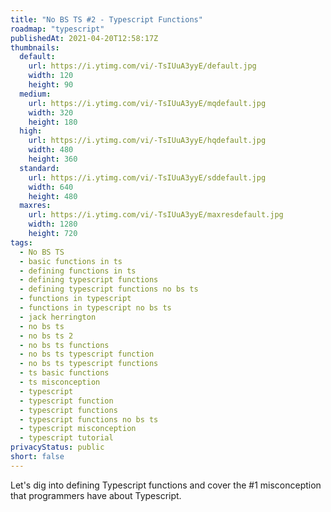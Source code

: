 ```yaml
---
title: "No BS TS #2 - Typescript Functions"
roadmap: "typescript"
publishedAt: 2021-04-20T12:58:17Z
thumbnails:
  default:
    url: https://i.ytimg.com/vi/-TsIUuA3yyE/default.jpg
    width: 120
    height: 90
  medium:
    url: https://i.ytimg.com/vi/-TsIUuA3yyE/mqdefault.jpg
    width: 320
    height: 180
  high:
    url: https://i.ytimg.com/vi/-TsIUuA3yyE/hqdefault.jpg
    width: 480
    height: 360
  standard:
    url: https://i.ytimg.com/vi/-TsIUuA3yyE/sddefault.jpg
    width: 640
    height: 480
  maxres:
    url: https://i.ytimg.com/vi/-TsIUuA3yyE/maxresdefault.jpg
    width: 1280
    height: 720
tags:
  - No BS TS
  - basic functions in ts
  - defining functions in ts
  - defining typescript functions
  - defining typescript functions no bs ts
  - functions in typescript
  - functions in typescript no bs ts
  - jack herrington
  - no bs ts
  - no bs ts 2
  - no bs ts functions
  - no bs ts typescript function
  - no bs ts typescript functions
  - ts basic functions
  - ts misconception
  - typescript
  - typescript function
  - typescript functions
  - typescript functions no bs ts
  - typescript misconception
  - typescript tutorial
privacyStatus: public
short: false
---
```

  
Let's dig into defining Typescript functions and cover the #1 misconception that programmers have about Typescript.

